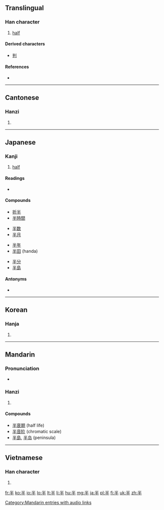 ==Translingual==
{{stroke order|type=bw}}

===Han character===
{{Han char|rn=24|rad=十|as=03|sn=5|four=9050<sub>0</sub>|canj=火手 (FQ)}}

# [[half]]

====Derived characters====
{{rfc-header|Derived characters|lang=mul}}
* [[判]]

====References====
* {{Han ref|kx=0156.070|dkj=02707|dj=0354.060|hdz=10046.010|uh=534A|ud=21322|bh=A562|bd=42338}}

----

==Cantonese==

===Hanzi===
{{yue-hanzi|jyut=|y=bun3}}

# {{defn|Cantonese|sort=十03}}

----

==Japanese==

===Kanji===
{{ja-kanji|grade=2|rs=十03}}

# [[half]]

====Readings====
* {{ja-readings|on=[[はん]] (han)|kun=[[なかば]] (nakaba), [[なかばする]] (nakabasuru)}}

====Compounds====
{{top4}}
* [[折半]]
* [[半時間]]
{{mid4}}
* [[半数]]
* [[半月]]
{{mid4}}
* [[半年]]
* [[半田]] (handa)
{{mid4}}
* [[半分]]
* [[半島]]
{{bottom}}

====Antonyms====
* {{term|倍||double, twice|tr=ばい, bai|lang=ja}}

----

==Korean==

===Hanja===
{{ko-hanja|hangeul=반|rv=ban|mr=pan}}

# {{defn|Korean|sort=十03}}

----

==Mandarin==

===Pronunciation===
* {{audio|zh-bàn.ogg|audio}}

===Hanzi===
{{cmn-hanzi|pin=[[bàn]] ([[ban4]])|wg=pan<sup>4</sup>}}

# {{defn|Mandarin|sort=十03}}

====Compounds====
* [[半衰期]] (half life)
* [[半音阶]] (chromatic scale)
* [[半島]], [[半岛]] (peninsula)

[[Category:Mandarin entries with audio links]]

----

==Vietnamese==

===Han character===
{{vi-hantu|[[bán]], [[bướng]], [[ban]], [[bận]], [[bớn]]|rs=十03}}

# {{defn|Vietnamese|sort=十03}}

[[fr:半]]
[[ko:半]]
[[io:半]]
[[lo:半]]
[[lt:半]]
[[li:半]]
[[hu:半]]
[[mg:半]]
[[ja:半]]
[[pl:半]]
[[fi:半]]
[[uk:半]]
[[zh:半]]